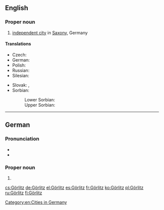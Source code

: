 ==English==
{{wikipedia}}

===Proper noun===
{{en-proper noun}}

# [[independent city]] in [[Saxony]], Germany

====Translations====
{{trans-top|city in Saxony, Germany}}
* Czech: {{t|cs|Zhořelec|m}}
* German: {{t+|de|Görlitz|n}}
* Polish: {{t+|pl|Zgorzelec|m}}
* Russian: {{t+|ru|Гёрлиц|m}}
* Silesian: {{t|szl|Gorlice}}
{{trans-mid}}
* Slovak: {{t|sk|Görlitz|m}}, {{t|sk|Zhorelec|m}} {{qualifier|historical}}
* Sorbian:
*: Lower Sorbian: {{t|dsb|Zgórjelc|m}}
*: Upper Sorbian: {{t|hsb|Zhorjelc|m}}
{{trans-bottom}}

[[Category:en:Cities in Germany]]

----

==German==
{{wikipedia|lang=de}}

===Pronunciation===
* {{IPA|/ˈɡœʁlɪts/|lang=de}}
* {{audio|De-Görlitz.ogg|audio|lang=de}}

===Proper noun===
{{de-proper noun|n|Görlitz'}}

# {{l|en|Görlitz}}

{{topics|de|Cities|Germany}}

[[cs:Görlitz]]
[[de:Görlitz]]
[[el:Görlitz]]
[[es:Görlitz]]
[[fr:Görlitz]]
[[ko:Görlitz]]
[[pl:Görlitz]]
[[ru:Görlitz]]
[[fi:Görlitz]]